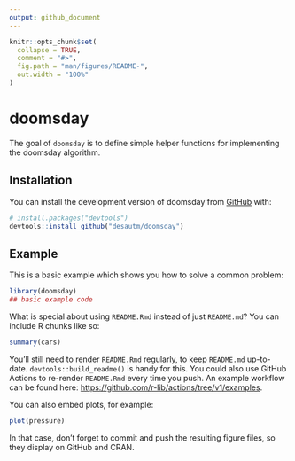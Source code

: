 ```yaml
---
output: github_document
---
```


<!-- README.md is generated from README.Rmd. Please edit that file -->

```r
knitr::opts_chunk$set(
  collapse = TRUE,
  comment = "#>",
  fig.path = "man/figures/README-",
  out.width = "100%"
)
```

# doomsday

<!-- badges: start -->
<!-- badges: end -->

The goal of `doomsday` is to define simple helper functions for implementing the doomsday algorithm.

## Installation

You can install the development version of doomsday from [GitHub](https://github.com/) with:

``` r
# install.packages("devtools")
devtools::install_github("desautm/doomsday")
```

## Example

This is a basic example which shows you how to solve a common problem:

```r
library(doomsday)
## basic example code

```

What is special about using `README.Rmd` instead of just `README.md`? You can include R chunks like so:

```r
summary(cars)
```

You'll still need to render `README.Rmd` regularly, to keep `README.md` up-to-date. `devtools::build_readme()` is handy for this. You could also use GitHub Actions to re-render `README.Rmd` every time you push. An example workflow can be found here: <https://github.com/r-lib/actions/tree/v1/examples>.

You can also embed plots, for example:

```r
plot(pressure)
```

In that case, don't forget to commit and push the resulting figure files, so they display on GitHub and CRAN.
